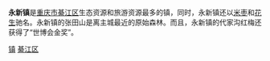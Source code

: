 '''永新镇'''是[[重庆市|重庆市]][[綦江区|綦江区]]生态资源和旅游资源最多的镇，同时，永新镇还以[[米枣|米枣]]和[[花生|花生]]驰名。永新镇的张田山是离主城最近的原始森林。而且，永新镇的代家沟红梅还获得了“世博会金奖”。

{{重庆市綦江区行政区划}}
[[Category:綦江区行政区划|镇]]
[[Category:重庆乡镇|綦江区]]